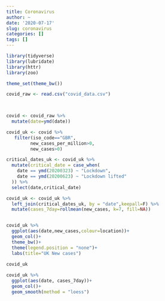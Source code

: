 ```yaml
---
title: Coronavirus
author: ~
date: '2020-07-17'
slug: coronavirus
categories: []
tags: []
---
```



```r
library(tidyverse)
library(lubridate)
library(httr)
library(zoo)

theme_set(theme_bw())

```

```r
covid_raw <- read.csv("covid_data.csv")


  
covid <- covid_raw %>% 
  mutate(date=ymd(date))

covid_uk <- covid %>% 
   filter(iso_code=="GBR",
         new_cases_per_million>0,
         new_cases>0)

critical_dates_uk <- covid_uk %>% 
  mutate(critical_date = case_when(
    date == ymd(20200323) ~ "Lockdown",
    date == ymd(20200623) ~ "Lockdown lifted"
  )) %>% 
  select(date,critical_date)

covid_uk <- covid_uk %>% 
  left_join(critical_dates_uk, by = "date",keepall=F) %>% 
  mutate(cases_7day=rollmean(new_cases, k=7, fill=NA))


covid_uk %>%
  ggplot(aes(date,new_cases,colour=location))+
  geom_col()+
  theme_bw()+
  theme(legend.position = "none")+
  labs(title="UK New cases")
  
covid_uk

covid_uk %>% 
  ggplot(aes(date, cases_7day))+
  geom_col()+
  geom_smooth(method = "loess")
  

```


